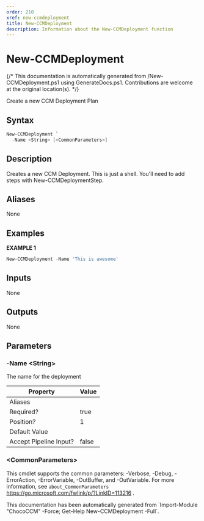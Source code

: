 ```yaml
---
order: 210
xref: new-ccmdeployment
title: New-CCMDeployment
description: Information about the New-CCMDeployment function
---
```


# New-CCMDeployment

{/* This documentation is automatically generated from /New-CCMDeployment.ps1 using GenerateDocs.ps1. Contributions are welcome at the original location(s). */}

Create a new CCM Deployment Plan

## Syntax

```powershell
New-CCMDeployment `
  -Name <String> [<CommonParameters>]
```

## Description

Creates a new CCM Deployment. This is just a shell. You'll need to add steps with New-CCMDeploymentStep.


## Aliases

None

## Examples

 **EXAMPLE 1**

```powershell
New-CCMDeployment -Name 'This is awesome'

```

## Inputs

None

## Outputs

None

## Parameters

###  -Name &lt;String&gt;
The name for the deployment

Property               | Value
---------------------- | -----
Aliases                |
Required?              | true
Position?              | 1
Default Value          |
Accept Pipeline Input? | false

### &lt;CommonParameters&gt;

This cmdlet supports the common parameters: -Verbose, -Debug, -ErrorAction, -ErrorVariable, -OutBuffer, and -OutVariable. For more information, see `about_CommonParameters` https://go.microsoft.com/fwlink/p/?LinkID=113216 .



<Xref title="Function Reference" value="chococcm-functions" />

<Callout type="info">
    This documentation has been automatically generated from `Import-Module "ChocoCCM" -Force; Get-Help New-CCMDeployment -Full`.
</Callout>
